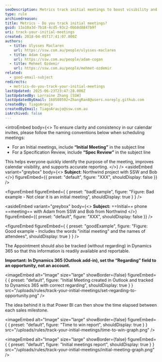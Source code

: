```yaml
---
seoDescription: Metrics track initial meetings to boost visibility and inform business decisions.
type: rule
archivedreason:
title: Metrics - Do you track initial meetings?
guid: 13a10a3d-7b18-4cd5-93c2-0bb8d8847b9f
uri: track-your-initial-meetings
created: 2018-04-05T17:41:07.000Z
authors:
  - title: Ulysses Maclaren
    url: https://ssw.com.au/people/ulysses-maclaren
  - title: Adam Cogan
    url: https://ssw.com.au/people/adam-cogan
  - title: Mehmet Ozdemir
    url: https://ssw.com.au/people/mehmet-ozdemir
related:
  - good-email-subject
redirects:
  - metrics-do-you-track-your-initial-meetings
lastUpdated: 2025-06-23T23:47:28.000Z
lastUpdatedBy: Lorraine Zhang [SSW]
lastUpdatedByEmail: 160580592+ZhangRan8@users.noreply.github.com
createdBy: TiagoAraujo
createdByEmail: TiagoAraujo@ssw.com.au
isArchived: false
---
```


<introEmbed
  body={<>
To ensure clarity and consistency in our calendar invites, please follow the naming conventions below when scheduling meetings:

* For an Initial meetings, include **“Initial Meeting”** in the subject line
* For a Specification Review, include **“Spec Review”** in the subject line

This helps everyone quickly identify the purpose of the meeting, improves calendar visibility, and supports accurate reporting.
  </>}
/>
<asideEmbed
  variant="greybox"
  body={<>
    **Subject:** Northwind project with SSW and Bob
  </>}
  figureEmbed={{
    preset: "default",
    figure: "XXX",
    shouldDisplay: false
  }}
/>

<figureEmbed figureEmbed={ {
  preset: "badExample",
  figure: "Figure: Bad example - Not clear it is an initial meeting",
  shouldDisplay: true
} } />


<asideEmbed
  variant="greybox"
  body={<>
    **Subject:** ==Initial== phone ==meeting== with Adam from SSW and Bob from Northwind
  </>}
  figureEmbed={{
    preset: "default",
    figure: "XXX",
    shouldDisplay: false
  }}
/>

<figureEmbed figureEmbed={ {
  preset: "goodExample",
  figure: "Figure: Good example - Includes the words \"initial meeting\" and the names of attendees",
  shouldDisplay: true
} } />


The Appointment should also be tracked (without regarding) in Dynamics 365 so that this information is readily available and reportable.

**Important: In Dynamics 365 (Outlook add-in), set the “Regarding” field to an opportunity, not an account.**


<imageEmbed
  alt="Image"
  size="large"
  showBorder={false}
  figureEmbed={ {
    preset: "default",
    figure: "Initial Meeting created in Outlook and tracked to Dynamics 365 with correct regarding",
    shouldDisplay: true
  } }
  src="/uploads/rules/track-your-initial-meetings/set-regarding-to-opportunity.png"
/>

The idea behind it is that Power BI can then show the time elapsed between each sales milestone.


<imageEmbed
  alt="Image"
  size="large"
  showBorder={false}
  figureEmbed={ {
    preset: "default",
    figure: "Time to win report",
    shouldDisplay: true
  } }
  src="/uploads/rules/track-your-initial-meetings/time-to-win-graph.png"
/>


<imageEmbed
  alt="Image"
  size="large"
  showBorder={false}
  figureEmbed={ {
    preset: "default",
    figure: "Initial meetings report",
    shouldDisplay: true
  } }
  src="/uploads/rules/track-your-initial-meetings/initial-meeting-graph.png"
/>
